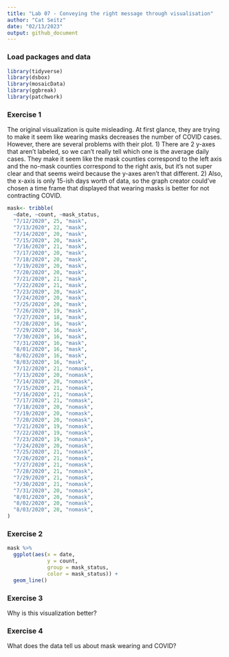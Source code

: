 ```yaml
---
title: "Lab 07 - Conveying the right message through visualisation"
author: "Cat Seitz"
date: "02/13/2023"
output: github_document
---
```


### Load packages and data

```r
library(tidyverse) 
library(dsbox)
library(mosaicData) 
library(ggbreak) 
library(patchwork)
```

### Exercise 1

The original visualization is quite misleading. At first glance, they are trying to make it seem like wearing masks decreases the number of COVID cases. However, there are several problems with their plot. 1) There are 2 y-axes that aren't labeled, so we can't really tell which one is the average daily cases. They make it seem like the mask counties correspond to the left axis and the no-mask counties correspond to the right axis, but it's not super clear and that seems weird because the y-axes aren't that different. 2) Also, the x-axis is only 15-ish days worth of data, so the graph creator could've chosen a time frame that displayed that wearing masks is better for not contracting COVID.

```r

mask<- tribble(
  ~date, ~count, ~mask_status,
  "7/12/2020", 25, "mask",
  "7/13/2020", 22, "mask",
  "7/14/2020", 20, "mask",
  "7/15/2020", 20, "mask",
  "7/16/2020", 21, "mask",
  "7/17/2020", 20, "mask",
  "7/18/2020", 20, "mask",
  "7/19/2020", 20, "mask",
  "7/20/2020", 20, "mask",
  "7/21/2020", 21, "mask",
  "7/22/2020", 21, "mask",
  "7/23/2020", 20, "mask",
  "7/24/2020", 20, "mask",
  "7/25/2020", 20, "mask",
  "7/26/2020", 19, "mask",
  "7/27/2020", 18, "mask",
  "7/28/2020", 16, "mask",
  "7/29/2020", 16, "mask",
  "7/30/2020", 16, "mask",
  "7/31/2020", 16, "mask",
  "8/01/2020", 16, "mask",
  "8/02/2020", 16, "mask",
  "8/03/2020", 16, "mask",
  "7/12/2020", 21, "nomask",
  "7/13/2020", 20, "nomask",
  "7/14/2020", 20, "nomask",
  "7/15/2020", 21, "nomask",
  "7/16/2020", 21, "nomask",
  "7/17/2020", 21, "nomask",
  "7/18/2020", 20, "nomask",
  "7/19/2020", 20, "nomask",
  "7/20/2020", 20, "nomask",
  "7/21/2020", 19, "nomask",
  "7/22/2020", 19, "nomask",
  "7/23/2020", 19, "nomask",
  "7/24/2020", 20, "nomask",
  "7/25/2020", 21, "nomask",
  "7/26/2020", 21, "nomask",
  "7/27/2020", 21, "nomask",
  "7/28/2020", 21, "nomask",
  "7/29/2020", 21, "nomask",
  "7/30/2020", 21, "nomask",
  "7/31/2020", 20, "nomask",
  "8/01/2020", 20, "nomask",
  "8/02/2020", 20, "nomask",
  "8/03/2020", 20, "nomask",
)

```

### Exercise 2

```r

mask %>%
  ggplot(aes(x = date,
             y = count,
             group = mask_status,
             color = mask_status)) +
  geom_line()

```


### Exercise 3

Why is this visualization better?


### Exercise 4

What does the data tell us about mask wearing and COVID?
